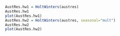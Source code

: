 
```r
AustRes.hw1 = HoltWinters(austres) 
AustRes.hw1 
plot(AustRes.hw1) 
AustRes.hw2 = HoltWinters(austres, seasonal="mult") 
AustRes.hw2 
plot(AustRes.hw2) 
```  
 

